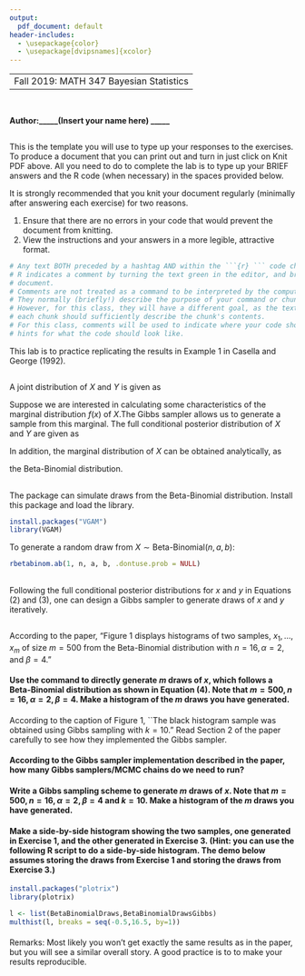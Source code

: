 ```yaml
---
output:
  pdf_document: default
header-includes:
  - \usepackage{color}
  - \usepackage[dvipsnames]{xcolor}
---
```

----
 Fall 2019: MATH 347 Bayesian Statistics
---

```r

```
## \textcolor{RoyalBlue}{Lab 3: Gibbs sampler of a Beta-Binomial}
#### Author:_____(Insert your name here) _____

#### \textcolor{Bittersweet}{Total Grade for Lab 3: /10} 
#### \textcolor{Bittersweet}{Comments (optional)} 

## \textcolor{RoyalBlue}{Template for lab report}
\textbf{Instructions:} This is the template you will use to type up your responses to the exercises. To produce a document that you can print out and turn in just click on Knit PDF above. All you need to do to complete the lab is to type up your BRIEF answers and the R code (when necessary) in the spaces provided below. 

It is strongly recommended that you knit your document regularly (minimally after answering each exercise) for two reasons. 

  1. Ensure that there are no errors in your code that would prevent the document from knitting.
  2. View the instructions and your answers in a more legible, attractive format.


```r
# Any text BOTH preceded by a hashtag AND within the ```{r} ``` code chunk is a comment. 
# R indicates a comment by turning the text green in the editor, and brown in the knitted
# document. 
# Comments are not treated as a command to be interpreted by the computer.
# They normally (briefly!) describe the purpose of your command or chunk in plain English.
# However, for this class, they will have a different goal, as the text above and below 
# each chunk should sufficiently describe the chunk's contents.
# For this class, comments will be used to indicate where your code should go, or to give
# hints for what the code should look like.

```
This lab is to practice replicating the results in Example $1$ in Casella and George $(1992)$.

## \textcolor{RoyalBlue}{Overview}

A joint distribution of $X$ and $Y$ is given as

\begin{eqnarray}
f(x,y)\propto \binom{n}{x}y^{x+\alpha-1}(1-y)^{n-x+\beta-1},\; x=-1,\hdots 
,n,\; 0\leq y\leq 1.
\end{eqnarray}

\noindent Suppose we are interested in calculating some characteristics of the marginal distribution $f(x)$ of $X$.The Gibbs sampler allows us to generate a sample from this marginal. The full conditional posterior
distribution of $X$ and $Y$ are given as

\begin{eqnarray}
x \mid y,n,\alpha,\beta \sim \textrm{Binomial}(n,y),
\end{eqnarray}
\begin{eqnarray}
y \mid x,n,\alpha,\beta\sim \text{Beta}(x+\alpha,n-x+\beta).
\end{eqnarray}

In addition, the marginal distribution of $X$ can be obtained analytically, as

\begin{eqnarray}
f(x)=\binom{n}{x}\frac{\Gamma(\alpha+\beta)}{\Gamma(\alpha)\Gamma(\beta)}\frac{\Gamma(x+\alpha)\Gamma(n-x+\beta)}{\Gamma(\alpha+\beta+n)},x=0,1,\hdots,n,
\end{eqnarray}
the Beta-Binomial distribution.

## \textcolor{RoyalBlue}{Simulate from the Beta-Binomial distribution}

The \texttt{VGAM R} package can simulate draws from the Beta-Binomial distribution. Install this package and load the library.

```r
install.packages("VGAM")
library(VGAM)
```
To generate a random draw from $X \sim \textrm{Beta-Binomial}(n,a,b)$:

```r
rbetabinom.ab(1, n, a, b, .dontuse.prob = NULL)
```

## \textcolor{RoyalBlue}{Simulate from a Gibbs sampler}

Following the full conditional posterior distributions for $x$ and $y$ in Equations $(2)$ and $(3)$, one can design a Gibbs sampler to generate draws of $x$ and $y$ iteratively.

## \textcolor{RoyalBlue}{Replicate results shown in Figure $1$}

According to the paper, “Figure $1$ displays histograms of two samples, $x_1,\hdots,x_m$ of size $m = 500$ from the Beta-Binomial distribution with $n = 16, \alpha = 2$, and $\beta = 4$.”

#### \textcolor{RoyalBlue}{Exercise 1:} Use the \texttt{rbetabinom.ab} command to directly generate $m$ draws of $x$, which follows a Beta-Binomial distribution as shown in Equation $(4)$. Note that $m=500, n=16, \alpha=2, \beta=4$. Make a histogram of the $m$ draws you have generated.


#### \textcolor{Bittersweet}{Grade for Exercise 1: /3} 
#### \textcolor{Bittersweet}{Comments: }

According to the caption of Figure $1$, ``The black histogram sample was obtained using Gibbs sampling with $k=10$." Read Section $2$ of the paper carefully to see how they implemented the Gibbs sampler.


#### \textcolor{RoyalBlue}{Exercise 2:} According to the Gibbs sampler implementation described in the paper, how many Gibbs samplers/MCMC chains do we need to run?

#### \textcolor{Bittersweet}{Grade for Exercise 2: /1} 
#### \textcolor{Bittersweet}{Comments: }

#### \textcolor{RoyalBlue}{Exercise 3:} Write a Gibbs sampling scheme to generate $m$ draws of $x$. Note that $m=500,n=16,\alpha=2,\beta=4$ and $k=10$. Make a histogram of the $m$ draws you have generated.

#### \textcolor{Bittersweet}{Grade for Exercise 3: /4} 
#### \textcolor{Bittersweet}{Comments: }

#### \textcolor{RoyalBlue}{Exercise 4:} Make a side-by-side histogram showing the two samples, one generated in Exercise $1$, and the other generated in Exercise $3$. (Hint: you can use the following R script to do a side-by-side histogram. The demo below assumes \texttt{BetaBinomialDraws} storing the draws from Exercise $1$ and \texttt{BetaBinomialDrawsGibbs} storing the draws from Exercise $3$.)

```r
install.packages("plotrix")
library(plotrix)

l <- list(BetaBinomialDraws,BetaBinomialDrawsGibbs)
multhist(l, breaks = seq(-0.5,16.5, by=1))
```



#### \textcolor{Bittersweet}{Grade for Exercise 4: /2} 
#### \textcolor{Bittersweet}{Comments: }


Remarks: Most likely you won't get exactly the same results as in the paper, but you will see a similar overall story. A good practice is to \texttt{set.seed()} to make your results reproducible.

